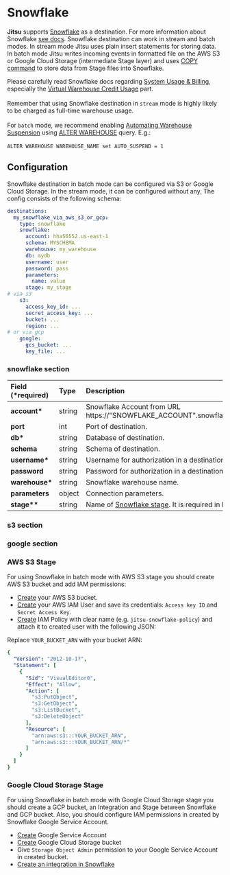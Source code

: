 # Snowflake

**Jitsu** supports [Snowflake](https://www.snowflake.com/) as a destination. For more information about Snowflake [see docs](https://docs.snowflake.com).
Snowflake destination can work in stream and batch modes. In stream mode Jitsu uses plain insert statements for storing data.
In batch mode Jitsu writes incoming events in formatted file on the AWS S3 or Google Cloud Storage (intermediate Stage layer) and uses [COPY command](https://docs.snowflake.com/en/sql-reference/sql/copy-into-table.html) to store data from Stage files into Snowflake.

<Hint>
    Please carefully read Snowflake docs regarding <a href="https://docs.snowflake.com/en/user-guide/admin-usage-billing.html">System Usage & Billing</a>,
    especially the <a href="https://docs.snowflake.com/en/user-guide/credits.html#virtual-warehouse-credit-usage">Virtual Warehouse Credit Usage</a> part.
    <br><br/>Remember that using Snowflake destination in <code inline="true">stream</code> mode is highly likely to be charged as full-time warehouse usage.
    <br><br/>For <code inline="true">batch</code> mode, we recommend enabling <a href="https://docs.snowflake.com/en/user-guide/warehouses-considerations.html#automating-warehouse-suspension">Automating Warehouse Suspension</a>
    using <a href="https://docs.snowflake.com/en/sql-reference/sql/alter-warehouse.html">ALTER WAREHOUSE</a> query. E.g.:<br><br/>
    <code inline="false">ALTER WAREHOUSE WAREHOUSE_NAME set AUTO_SUSPEND = 1</code>
</Hint>

## Configuration

Snowflake destination in batch mode can be configured via S3 or Google Cloud Storage. In the stream mode, it can be configured without any. The config consists of the following schema:

```yaml
destinations:
  my_snowflake_via_aws_s3_or_gcp:
    type: snowflake
    snowflake:
      account: hha56552.us-east-1
      schema: MYSCHEMA
      warehouse: my_warehouse
      db: mydb
      username: user
      password: pass
      parameters:
        name: value
      stage: my_stage
# via s3
    s3:
      access_key_id: ...
      secret_access_key: ...
      bucket: ...
      region: ...
# or via gcp
    google:
      gcs_bucket: ...
      key_file: ...
```

### snowflake section

| Field \(\*required\) | Type | Description | Default value |
| :--- | :--- | :--- | :--- |
| **account\*** | string | Snowflake Account from URL https://"SNOWFLAKE_ACCOUNT".snowflakecomputing.com/| - |
| **port** | int | Port of destination. | `443` |
| **db\*** | string | Database of destination. | - |
| **schema** | string | Schema of destination. | `PUBLIC` |
| **username\*** | string | Username for authorization in a destination. | - |
| **password** | string | Password for authorization in a destination. | - |
| **warehouse\*** | string | Snowflake warehouse name. |  |
| **parameters** | object | Connection parameters. | `client_session_keep_alive=true` |
| **stage\*\*** | string | Name of [Snowflake stage](https://docs.snowflake.com/en/user-guide/data-load-local-file-system-create-stage.html). It is required in **batch** mode. | - |

### s3 section

<LargeLink href="/docs/destinations-configuration/s3" title="S3 configuration" />

### google section

<LargeLink href="/docs/destinations-configuration/bigquery" title="Google (GCS) configuration" />

### AWS S3 Stage

For using Snowflake in batch mode with AWS S3 stage you should create AWS S3 bucket and add IAM permissions:

- [Create](https://docs.aws.amazon.com/AmazonS3/latest/userguide/create-bucket-overview.html) your AWS S3 bucket.
- [Create](https://docs.aws.amazon.com/IAM/latest/UserGuide/id_users_create.html) your AWS IAM User and save its credentials: `Access key ID` and `Secret Access Key`.
- [Create](https://docs.aws.amazon.com/apigateway/latest/developerguide/api-gateway-create-and-attach-iam-policy.html) IAM Policy with clear name (e.g. `jitsu-snowflake-policy`) and attach it to created user with the following JSON:

Replace `YOUR_BUCKET_ARN` with your bucket ARN:
```yaml
{
  "Version": "2012-10-17",
  "Statement": [
    {
      "Sid": "VisualEditor0",
      "Effect": "Allow",
      "Action": [
        "s3:PutObject",
        "s3:GetObject",
        "s3:ListBucket",
        "s3:DeleteObject"
      ],
      "Resource": [
        "arn:aws:s3:::YOUR_BUCKET_ARN",
        "arn:aws:s3:::YOUR_BUCKET_ARN/*"
      ]
    }
  ]
}
```

### Google Cloud Storage Stage

For using Snowflake in batch mode with Google Cloud Storage stage you should create a GCP bucket, an Integration and Stage between Snowflake and GCP bucket.
Also, you should configure IAM permissions in created by Snowflake Google Service Account.

- [Create](/docs/configuration/google-authorization) Google Service Account
- [Create](https://cloud.google.com/storage/docs/creating-buckets) Google Cloud Storage bucket
- Give `Storage Object Admin` permission to your Google Service Account in created bucket.
- [Create an integration in Snowflake](https://docs.snowflake.com/en/user-guide/data-load-gcs-config.html#step-1-create-a-cloud-storage-integration-in-snowflake)
